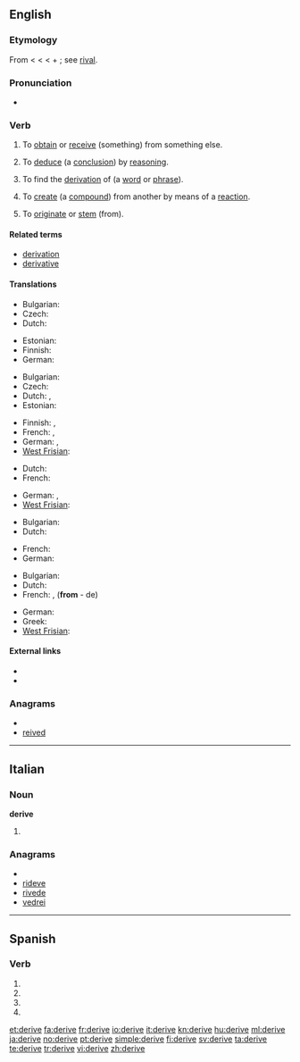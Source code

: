 {{wikipedia|dab=derive}}
{{also|derivé|dérivé}}
==English==

===Etymology===
From {{etyl|enm}} {{term|deriven}} < {{etyl|fro}} {{term|deriver}} < {{etyl|la}} {{term|derivare||to lead, turn, or draw off (a liquid), draw off, derive}} < {{term|de||away}} + {{term|rivus||a stream}}; see [[rival]].

===Pronunciation===
* {{audio|en-us-derive.ogg|Audio (US)}}

===Verb===
{{en-verb|deriv|ing}}
{{rfex}}

# {{context|transitive}} To [[obtain]] or [[receive]] (something) from something else.
# {{context|transitive|logic}} To [[deduce]] (a [[conclusion]]) by [[reasoning]].
# {{context|transitive|linguistics}} To find the [[derivation]] of (a [[word]] or [[phrase]]).
# {{context|transitive|chemistry}} To [[create]] (a [[compound]]) from another by means of a [[reaction]].
# {{context|intransitive}} To [[originate]] or [[stem]] (from).

====Related terms====
* [[derivation]]
* [[derivative]]

====Translations====
{{trans-top|obtain (something) from something else}}
* Bulgarian: {{t|bg|добивам}}
* Czech: {{t+|cs|získat}}
* Dutch: {{t+|nl|afleiden}}
{{trans-mid}}
* Estonian: {{t|et|tuletama}}
* Finnish: {{t+|fi|johtaa}}
* German: {{t+|de|erlangen}}
{{trans-bottom}}

{{trans-top|deduce (a conclusion) by reasoning}}
* Bulgarian: {{t+|bg|извличам}}
* Czech: {{t-|cs|odvodit}}
* Dutch: {{t+|nl|afleiden}}, {{t|nl|deduceren}}
* Estonian: {{t|et|tuletama}}
{{trans-mid}}
* Finnish: {{t+|fi|johtaa}}, {{t+|fi|päätellä}}
* French: {{t+|fr|déduire}},  {{t+|fr|conclure}}
* German: {{t+|de|herleiten}}, {{t+|de|ableiten}}
* [[West Frisian]]: {{t|fy|ôfliede|xs=West Frisian}}
{{trans-bottom}}

{{trans-top|find the derivation of (a word or phrase)}}
* Dutch: {{t+|nl|afleiden}}
* French: {{t+|fr|dériver}}
{{trans-mid}}
* German: {{t+|de|herleiten}}, {{t+|de|ableiten}}
* [[West Frisian]]: {{t|fy|ôfliede|xs=West Frisian}}
{{trans-bottom}}

{{trans-top|create (a compound) from another by means of a reaction}}
* Bulgarian: {{t|bg|добивам}}
* Dutch: {{t+|nl|afleiden}}
{{trans-mid}}
* French: {{t+|fr|dériver}}
* German: {{t+|de|ableiten}}
{{trans-bottom}}

{{trans-top|originate (from)}}
* Bulgarian: {{t|bg|произхождам}}
* Dutch: {{t-|nl|ontstaan}}
* French: {{t+|fr|dériver}}, {{t+|fr|découler}} ('''from''' - de)
{{trans-mid}}
* German: {{t+|de|abstammen}}
* Greek: {{t|el|proerxetai}}
* [[West Frisian]]: {{t|fy|ôfstamje|xs=West Frisian}}
{{trans-bottom}}

====External links====
* {{R:Webster 1913}}
* {{R:Century 1911}}

===Anagrams===
* {{alphagram|deeirv}}
* [[reived#English|reived]]

----

==Italian==

===Noun===
'''derive''' {{f}} {{plural}}

# {{plural of|deriva|lang=Italian}}

===Anagrams===
* {{alphagram|deeirv}}
* [[rideve#Italian|rideve]]
* [[rivede#Italian|rivede]]
* [[vedrei#Italian|vedrei]]

----

==Spanish==

===Verb===
{{es-verb-form|derivar}}

# {{es-verb form of|ending=ar|mood=imperative|pers=2|formal=yes|number=singular|[[derivar]]}}
# {{es-verb form of|ending=ar|mood=subjunctive|tense=present|pers=1|number=singular|[[derivar]]}}
# {{es-verb form of|ending=ar|mood=subjunctive|tense=present|pers=2|formal=yes|number=singular|[[derivar]]}}
# {{es-verb form of|ending=ar|mood=subjunctive|tense=present|pers=3|number=singular|[[derivar]]}}

[[et:derive]]
[[fa:derive]]
[[fr:derive]]
[[io:derive]]
[[it:derive]]
[[kn:derive]]
[[hu:derive]]
[[ml:derive]]
[[ja:derive]]
[[no:derive]]
[[pt:derive]]
[[simple:derive]]
[[fi:derive]]
[[sv:derive]]
[[ta:derive]]
[[te:derive]]
[[tr:derive]]
[[vi:derive]]
[[zh:derive]]